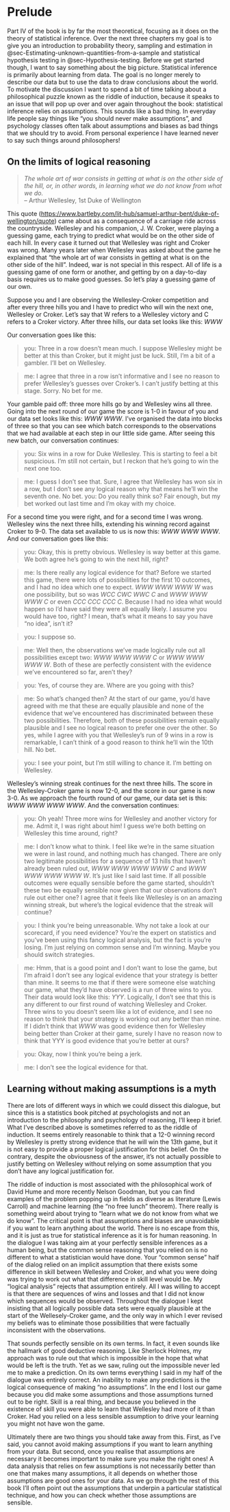 # Prelude {.unnumbered}

Part IV of the book is by far the most theoretical, focusing as it does
on the theory of statistical inference. Over the next three chapters my
goal is to give you an introduction to probability theory, sampling and estimation in @sec-Estimating-unknown-quantities-from-a-sample and statistical hypothesis testing in @sec-Hypothesis-testing. Before we get started though, I want to say something about the big picture. Statistical inference is
primarily about learning from data. The goal is no longer merely to
describe our data but to use the data to draw conclusions about the
world. To motivate the discussion I want to spend a bit of time talking
about a philosophical puzzle known as the riddle of induction, because
it speaks to an issue that will pop up over and over again throughout
the book: statistical inference relies on assumptions. This sounds like
a bad thing. In everyday life people say things like “you should never
make assumptions”, and psychology classes often talk about assumptions
and biases as bad things that we should try to avoid. From personal experience I have learned never to say such things around
philosophers!

## On the limits of logical reasoning {-}

> *The whole art of war consists in getting at what is on the other side
> of the hill, or, in other words, in learning what we do not know from
> what we do.*  
> -- Arthur Wellesley, 1st Duke of Wellington

This quote ([https://www.bartleby.com/lit-hub/samuel-arthur-bent/duke-of-wellington/quote](https://www.bartleby.com/lit-hub/samuel-arthur-bent/duke-of-wellington/quote)) came about as a consequence of a carriage
ride across the countryside. Wellesley and his companion, J.
W. Croker, were playing a guessing game, each trying to predict what
would be on the other side of each hill. In every case it turned out
that Wellesley was right and Croker was wrong. Many years later when
Wellesley was asked about the game he explained that “the whole art of
war consists in getting at what is on the other side of the hill”.
Indeed, war is not special in this respect. All of life is a guessing
game of one form or another, and getting by on a day-to-day basis
requires us to make good guesses. So let’s play a guessing game of our
own.

Suppose you and I are observing the Wellesley-Croker competition and
after every three hills you and I have to predict who will win the next
one, Wellesley or Croker. Let’s say that W refers to a Wellesley victory
and C refers to a Croker victory. After three hills, our data set looks
like this: $WWW$

Our conversation goes like this:

> you: Three in a row doesn’t mean much. I suppose Wellesley might be
better at this than Croker, but it might just be luck. Still, I’m a bit
of a gambler. I’ll bet on Wellesley.

> me: I agree that three in a row isn’t informative and I see no reason to prefer Wellesley’s guesses over
Croker’s. I can’t justify betting at this stage. Sorry. No bet for me.

Your gamble paid off: three more hills go by and Wellesley wins all three. Going into the next round of our game the score is 1-0 in favour of you and our data set looks like this: $WWW$ $WWW$. I’ve organised the data into blocks of three so that you can see which batch corresponds to the observations that we had available at each step in our little side game. After seeing this new batch, our conversation continues:  

> you: Six wins in a row for Duke Wellesley. This is starting to feel a
bit suspicious. I’m still not certain, but I reckon that he’s going to
win the next one too.

> me: I guess I don’t see that. Sure, I agree that
Wellesley has won six in a row, but I don’t see any logical reason why
that means he’ll win the seventh one. No bet. you: Do you really think
so? Fair enough, but my bet worked out last time and I’m okay with my
choice.

For a second time you were right, and for a second time I was wrong. Wellesley wins the next three hills, extending his winning record against Croker to 9-0. The data set available to us is now this: $WWW$ $WWW$ $WWW$. And our conversation goes like this:    

> you: Okay, this is pretty obvious. Wellesley is way better at this game.
We both agree he’s going to win the next hill, right?

> me: Is there
really any logical evidence for that? Before we started this game, there
were lots of possibilities for the first 10 outcomes, and I had no idea
which one to expect. $WWW$ $WWW$ $WWW$ $W$ was one possibility, but so was $WCC$
$CWC$ $WWC$ $C$ and $WWW$ $WWW$ $WWW$ $C$ or even $CCC$ $CCC$ $CCC$ $C$. Because I had no idea
what would happen so I’d have said they were all equally likely. I
assume you would have too, right? I mean, that’s what it means to say
you have “no idea”, isn’t it?

> you: I suppose so.

> me: Well then, the
observations we’ve made logically rule out all possibilities except two:
$WWW$ $WWW$ $WWW$ $C$ or $WWW$ $WWW$ $WWW$ $W$. Both of these are perfectly consistent
with the evidence we’ve encountered so far, aren’t they?

> you: Yes, of
course they are. Where are you going with this? 

> me: So what’s changed then? At the start of our game, you’d have agreed with me that these are
equally plausible and none of the evidence that we’ve encountered has
discriminated between these two possibilities. Therefore, both of these
possibilities remain equally plausible and I see no logical reason to
prefer one over the other. So yes, while I agree with you that
Wellesley’s run of 9 wins in a row is remarkable, I can’t think of a
good reason to think he’ll win the 10th hill. No bet.

> you: I see your point, but I’m still willing to chance it. I’m betting on Wellesley.

Wellesley’s winning streak continues for the next three hills. The score in the Wellesley-Croker game is now 12-0, and the score in our game is now 3-0. As we approach the fourth round of our game, our data set is this: $WWW$ $WWW$ $WWW$ $WWW$. And the conversation continues:    

> you: Oh yeah! Three more wins for Wellesley and another victory for me.
Admit it, I was right about him! I guess we’re both betting on Wellesley
this time around, right?

> me: I don’t know what to think. I feel like
we’re in the same situation we were in last round, and nothing much has
changed. There are only two legitimate possibilities for a sequence of
13 hills that haven’t already been ruled out, $WWW$ $WWW$ $WWW$ $WWW$ $C$ and $WWW$
$WWW$ $WWW$ $WWW$ $W$. It’s just like I said last time. If all possible outcomes
were equally sensible before the game started, shouldn’t these two be
equally sensible now given that our observations don’t rule out either
one? I agree that it feels like Wellesley is on an amazing winning
streak, but where’s the logical evidence that the streak will continue?

> you: I think you’re being unreasonable. Why not take a look at our
scorecard, if you need evidence? You’re the expert on statistics and
you’ve been using this fancy logical analysis, but the fact is you’re
losing. I’m just relying on common sense and I’m winning. Maybe you
should switch strategies.

> me: Hmm, that is a good point and I don’t want
to lose the game, but I’m afraid I don’t see any logical evidence that
your strategy is better than mine. It seems to me that if there were
someone else watching our game, what they’d have observed is a run of
three wins to you. Their data would look like this: $YYY$. Logically, I
don’t see that this is any different to our first round of watching
Wellesley and Croker. Three wins to you doesn’t seem like a lot of
evidence, and I see no reason to think that your strategy is working out
any better than mine. If I didn’t think that $WWW$ was good evidence then
for Wellesley being better than Croker at their game, surely I have no
reason now to think that YYY is good evidence that you’re better at
ours?

> you: Okay, now I think you’re being a jerk.

> me: I don’t see the logical evidence for that.

## Learning without making assumptions is a myth {-}

There are lots of different ways in which we could dissect this
dialogue, but since this is a statistics book pitched at psychologists
and not an introduction to the philosophy and psychology of reasoning,
I’ll keep it brief. What I’ve described above is sometimes referred to
as the riddle of induction. It seems entirely reasonable to think that a
12-0 winning record by Wellesley is pretty strong evidence that he will
win the 13th game, but it is not easy to provide a proper logical
justification for this belief. On the contrary, despite the obviousness
of the answer, it’s not actually possible to justify betting on
Wellesley without relying on some assumption that you don’t have any
logical justification for.

The riddle of induction is most associated with the philosophical work
of David Hume and more recently Nelson Goodman, but you can find
examples of the problem popping up in fields as diverse as literature
(Lewis Carroll) and machine learning (the “no free lunch” theorem).
There really is something weird about trying to “learn what we do not
know from what we do know”. The critical point is that assumptions and
biases are unavoidable if you want to learn anything about the world.
There is no escape from this, and it is just as true for statistical
inference as it is for human reasoning. In the dialogue I was taking aim
at your perfectly sensible inferences as a human being, but the common
sense reasoning that you relied on is no different to what a
statistician would have done. Your “common sense” half of the dialog
relied on an implicit assumption that there exists some difference in
skill between Wellesley and Croker, and what you were doing was trying
to work out what that difference in skill level would be. My “logical
analysis” rejects that assumption entirely. All I was willing to accept
is that there are sequences of wins and losses and that I did not know
which sequences would be observed. Throughout the dialogue I kept
insisting that all logically possible data sets were equally plausible
at the start of the Wellesely-Croker game, and the only way in which I
ever revised my beliefs was to eliminate those possibilities that were
factually inconsistent with the observations.

That sounds perfectly sensible on its own terms. In fact, it even sounds
like the hallmark of good deductive reasoning. Like Sherlock Holmes, my
approach was to rule out that which is impossible in the hope that what
would be left is the truth. Yet as we saw, ruling out the impossible
never led me to make a prediction. On its own terms everything I said in
my half of the dialogue was entirely correct. An inability to make any
predictions is the logical consequence of making “no assumptions”. In
the end I lost our game because you did make some assumptions and those
assumptions turned out to be right. Skill is a real thing, and because
you believed in the existence of skill you were able to learn that
Wellesley had more of it than Croker. Had you relied on a less sensible
assumption to drive your learning you might not have won the game.

Ultimately there are two things you should take away from this. First,
as I’ve said, you cannot avoid making assumptions if you want to learn
anything from your data. But second, once you realise that assumptions
are necessary it becomes important to make sure you make the right ones!
A data analysis that relies on few assumptions is not necessarily better
than one that makes many assumptions, it all depends on whether those
assumptions are good ones for your data. As we go through the rest of
this book I’ll often point out the assumptions that underpin a
particular statistical technique, and how you can check whether those
assumptions are sensible.
